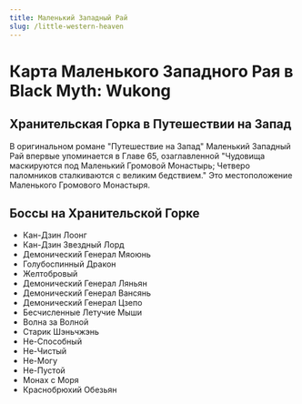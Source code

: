 ```yaml
---
title: Маленький Западный Рай
slug: /little-western-heaven
---
```


# Карта Маленького Западного Рая в Black Myth: Wukong

## Хранительская Горка в Путешествии на Запад

В оригинальном романе "Путешествие на Запад" Маленький Западный Рай впервые упоминается в Главе 65, озаглавленной "Чудовища маскируются под Маленький Громовой Монастырь; Четверо паломников сталкиваются с великим бедствием." Это местоположение Маленького Громового Монастыря.

## Боссы на Хранительской Горке

- Кан-Дзин Лоонг
- Кан-Дзин Звездный Лорд
- Демонический Генерал Мяоюнь
- Голубоспинный Дракон
- Желтобровый
- Демонический Генерал Ляньян
- Демонический Генерал Вансянь
- Демонический Генерал Цзепо
- Бесчисленные Летучие Мыши
- Волна за Волной
- Старик Шэньчжэнь
- Не-Способный
- Не-Чистый
- Не-Могу
- Не-Пустой
- Монах с Моря
- Краснобрюхий Обезьян


